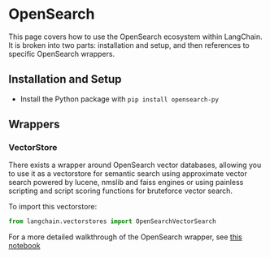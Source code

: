 # OpenSearch

This page covers how to use the OpenSearch ecosystem within LangChain.
It is broken into two parts: installation and setup, and then references to specific OpenSearch wrappers.

## Installation and Setup
- Install the Python package with `pip install opensearch-py`
## Wrappers

### VectorStore

There exists a wrapper around OpenSearch vector databases, allowing you to use it as a vectorstore 
for semantic search using approximate vector search powered by lucene, nmslib and faiss engines 
or using painless scripting and script scoring functions for bruteforce vector search.

To import this vectorstore:
```python
from langchain.vectorstores import OpenSearchVectorSearch
```

For a more detailed walkthrough of the OpenSearch wrapper, see [this notebook](/docs/modules/indexes/vectorstores/examples/opensearch.ipynb)
